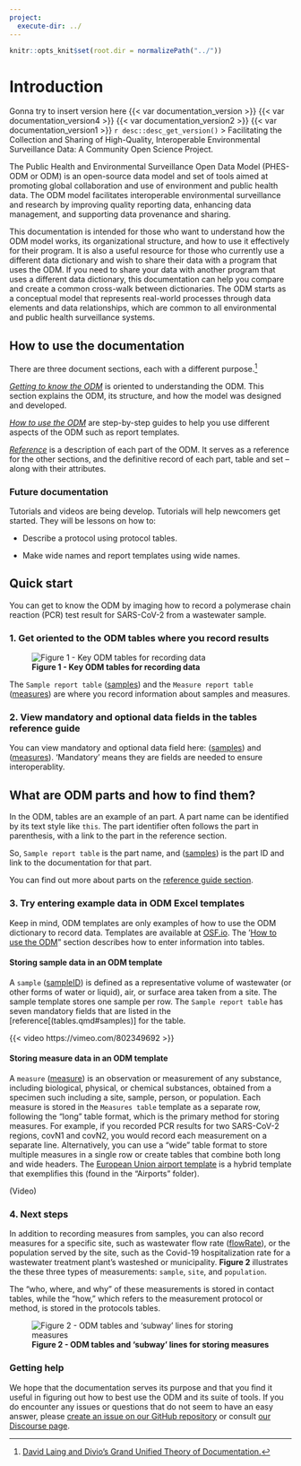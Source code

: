 ```yaml
---
project:
  execute-dir: ../
---
```

```r
knitr::opts_knit$set(root.dir = normalizePath("../"))
```
# Introduction {.unnumbered}

Gonna try to insert version here {{< var documentation_version >}}
{{< var documentation_version4 >}}
{{< var documentation_version2 >}}
{{< var documentation_version1 >}}
`r desc::desc_get_version()`
> Facilitating the Collection and Sharing of High-Quality, Interoperable Environmental Surveillance Data: A Community Open Science Project. 

The Public Health and Environmental Surveillance Open Data Model (PHES-ODM or ODM) is an open-source data model and set of tools aimed at promoting global collaboration and use of environment and public health data. The ODM model facilitates interoperable environmental surveillance and research by improving quality reporting data, enhancing data management, and supporting data provenance and sharing.

This documentation is intended for those who want to understand how the ODM model works, its organizational structure, and how to use it effectively for their program. It is also a useful resource for those who currently use a different data dictionary and wish to share their data with a program that uses the ODM. If you need to share your data with another program that uses a different data dictionary, this documentation can help you compare and create a common cross-walk between dictionaries. The ODM starts as a conceptual model that represents real-world processes through data elements and data relationships, which are common to all environmental and public health surveillance systems.

## How to use the documentation

There are three <!--# actually four sections once tutorials are added --> document sections, each with a different purpose.[^index-1]

[^index-1]: [David Laing and Divio's Grand Unified Theory of Documentation.](https://documentation.divio.com/#:~:text=The%20Grand%20Unified%20Theory%20of,guides%2C%20technical%20reference%20and%20explanation.)

[*Getting to know the ODM*](explanation.qmd) is oriented to understanding the ODM. This section explains the ODM, its structure, and how the model was designed and developed.

[*How to use the ODM*](how-to.qmd) are step-by-step guides to help you use different aspects of the ODM such as report templates.

[*Reference*](ref-guide.qmd) is a description of each part of the ODM. It serves as a reference for the other sections, and the definitive record of each part, table and set -- along with their attributes.

### Future documentation

Tutorials and videos are being develop. Tutorials will help newcomers get started. They will be lessons on how to:

-   Describe a protocol using protocol tables. <!--#  *Tutorials:* Oriented to learning, this piece must allow the newcomer to get started. This piece of the documentation should ideally take the form of a lesson. As an analogy, consider tutorials as being akin to teaching a small child how to cook.-->

-   Make wide names and report templates using wide names.

## Quick start

You can get to know the ODM by imaging how to record a polymerase chain reaction (PCR) test result for SARS-CoV-2 from a wastewater sample.

### 1. Get oriented to the ODM tables where you record results

![**Figure 1 - Key ODM tables for recording data**](assets/intro/ODM-model-tables.png){fig-align="center"}

The `Sample report table` ([samples](https://docs.phes-odm.org/tables.html#samples "Samples report table")) and the `Measure report table` ([measures](https://docs.phes-odm.org/tables.html#samples "Measures report table")) are where you record information about samples and measures.

### 2. View mandatory and optional data fields in the tables reference guide

You can view mandatory and optional data field here: ([samples](https://docs.phes-odm.org/tables.html#samples "Samples report table")) and ([measures](https://docs.phes-odm.org/tables.html#samples "Measures report table")). 'Mandatory' means they are fields are needed to ensure interoperablity.

::: {.callout-tip collapse="true"}
## What are ODM parts and how to find them?

In the ODM, tables are an example of an part. A part name can be identified by its text style like `this`. The part identifier often follows the part in parenthesis, with a link to the part in the reference section.

So, `Sample report table` is the part name, and ([samples](tables.qmd#samples)) is the part ID and link to the documentation for that part.

You can find out more about parts on the [reference guide section](parts.qmd).
:::

### 3. Try entering example data in ODM Excel templates

Keep in mind, ODM templates are only examples of how to use the ODM dictionary to record data. Templates are available at [OSF.io](https://osf.io/ab9se/). The '[How to use the ODM](https://docs.phes-odm.org/how-to.html)" section describes how to enter information into tables.

#### Storing sample data in an ODM template

A `sample` ([sampleID](parts.qmd#sampleID)) is defined as a representative volume of wastewater (or other forms of water or liquid), air, or surface area taken from a site. The sample template stores one sample per row. The `Sample report table` has seven mandatory fields that are listed in the [reference[(tables.qmd#samples)] for the table. 

{{< video https://vimeo.com/802349692 >}}

#### Storing measure data in an ODM template

A `measure` ([measure](parts.qmd#measureID)) is an observation or measurement of any substance, including biological, physical, or chemical substances, obtained from a specimen such including a site, sample, person, or population. Each measure is stored in the `Measures table` template as a separate row, following the "long" table format, which is the primary method for storing measures. For example, if you recorded PCR results for two SARS-CoV-2 regions, covN1 and covN2, you would record each measurement on a separate line. Alternatively, you can use a "wide" table format to store multiple measures in a single row or create tables that combine both long and wide headers. The [European Union airport template](https://osf.io/ab9se/) is a hybrid template that exemplifies this (found in the "Airports" folder).

(Video)

### 4. Next steps

In addition to recording measures from samples, you can also record measures for a specific site, such as wastewater flow rate ([flowRate](parts.qmd#flowrate)), or the population served by the site, such as the Covid-19 hospitalization rate for a wastewater treatment plant's wasteshed or municipality. **Figure 2** illustrates the these three types of measurements: `sample`, `site`, and `population`.

The "who, where, and why" of these measurements is stored in contact tables, while the "how," which refers to the measurement protocol or method, is stored in the protocols tables.

![**Figure 2 - ODM tables and 'subway' lines for storing measures**](assets/intro/subway.png){fig-align="center"}

### Getting help

We hope that the documentation serves its purpose and that you find it useful in figuring out how to best use the ODM and its suite of tools. If you do encounter any issues or questions that do not seem to have an easy answer, please [create an issue on our GitHub repository](https://github.com/Big-Life-Lab/PHES-ODM) or consult [our Discourse page](https://odm.discourse.group/).
